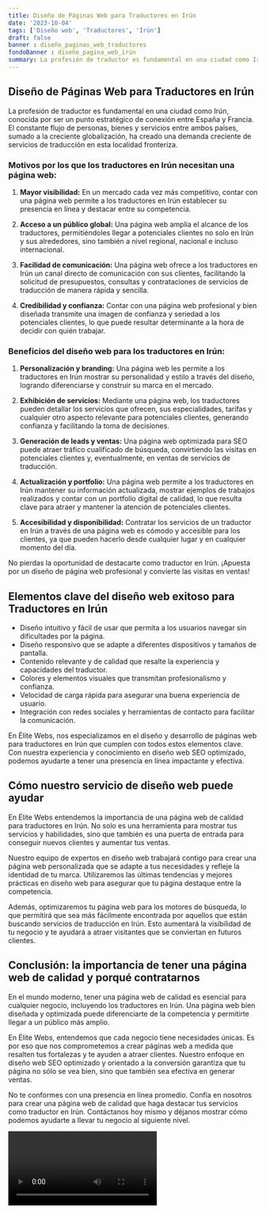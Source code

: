 ```yaml
---
title: Diseño de Páginas Web para Traductores en Irún
date: '2023-10-04'
tags: ['Diseño web', 'Traductores', 'Irún']
draft: false
banner : diseño_paginas_web_traductores
fondoBanner : diseño_pagina_web_irún
summary: La profesión de traductor es fundamental en una ciudad como Irún, conocida por ser un punto estratégico de conexión entre España y Francia. El constante flujo de personas, bienes y servicios entre ambos países, sumado a la creciente globalización, ha creado una demanda creciente de servicios de traducción en esta localidad fronteriza.
---
```


## **Diseño de Páginas Web para Traductores en Irún**

La profesión de traductor es fundamental en una ciudad como Irún, conocida por ser un punto estratégico de conexión entre España y Francia. El constante flujo de personas, bienes y servicios entre ambos países, sumado a la creciente globalización, ha creado una demanda creciente de servicios de traducción en esta localidad fronteriza.

### **Motivos por los que los traductores en Irún necesitan una página web:**

1. **Mayor visibilidad:** En un mercado cada vez más competitivo, contar con una página web permite a los traductores en Irún establecer su presencia en línea y destacar entre su competencia.

2. **Acceso a un público global:** Una página web amplía el alcance de los traductores, permitiéndoles llegar a potenciales clientes no solo en Irún y sus alrededores, sino también a nivel regional, nacional e incluso internacional.

3. **Facilidad de comunicación:** Una página web ofrece a los traductores en Irún un canal directo de comunicación con sus clientes, facilitando la solicitud de presupuestos, consultas y contrataciones de servicios de traducción de manera rápida y sencilla.

4. **Credibilidad y confianza:** Contar con una página web profesional y bien diseñada transmite una imagen de confianza y seriedad a los potenciales clientes, lo que puede resultar determinante a la hora de decidir con quién trabajar.

### **Beneficios del diseño web para los traductores en Irún:**

1. **Personalización y branding:** Una página web les permite a los traductores en Irún mostrar su personalidad y estilo a través del diseño, logrando diferenciarse y construir su marca en el mercado.

2. **Exhibición de servicios:** Mediante una página web, los traductores pueden detallar los servicios que ofrecen, sus especialidades, tarifas y cualquier otro aspecto relevante para potenciales clientes, generando confianza y facilitando la toma de decisiones.

3. **Generación de leads y ventas:** Una página web optimizada para SEO puede atraer tráfico cualificado de búsqueda, convirtiendo las visitas en potenciales clientes y, eventualmente, en ventas de servicios de traducción.

4. **Actualización y portfolio:** Una página web permite a los traductores en Irún mantener su información actualizada, mostrar ejemplos de trabajos realizados y contar con un portfolio digital de calidad, lo que resulta clave para atraer y mantener la atención de potenciales clientes.

5. **Accesibilidad y disponibilidad:** Contratar los servicios de un traductor en Irún a través de una página web es cómodo y accesible para los clientes, ya que pueden hacerlo desde cualquier lugar y en cualquier momento del día.

No pierdas la oportunidad de destacarte como traductor en Irún. ¡Apuesta por un diseño de página web profesional y convierte las visitas en ventas!

<GifSeo />

<Cta />

## Elementos clave del diseño web exitoso para Traductores en Irún

- Diseño intuitivo y fácil de usar que permita a los usuarios navegar sin dificultades por la página.
- Diseño responsivo que se adapte a diferentes dispositivos y tamaños de pantalla.
- Contenido relevante y de calidad que resalte la experiencia y capacidades del traductor.
- Colores y elementos visuales que transmitan profesionalismo y confianza.
- Velocidad de carga rápida para asegurar una buena experiencia de usuario.
- Integración con redes sociales y herramientas de contacto para facilitar la comunicación.

En Élite Webs, nos especializamos en el diseño y desarrollo de páginas web para traductores en Irún que cumplen con todos estos elementos clave. Con nuestra experiencia y conocimiento en diseño web SEO optimizado, podemos ayudarte a tener una presencia en línea impactante y efectiva.

## Cómo nuestro servicio de diseño web puede ayudar

En Élite Webs entendemos la importancia de una página web de calidad para traductores en Irún. No solo es una herramienta para mostrar tus servicios y habilidades, sino que también es una puerta de entrada para conseguir nuevos clientes y aumentar tus ventas.

Nuestro equipo de expertos en diseño web trabajará contigo para crear una página web personalizada que se adapte a tus necesidades y refleje la identidad de tu marca. Utilizaremos las últimas tendencias y mejores prácticas en diseño web para asegurar que tu página destaque entre la competencia.

Además, optimizaremos tu página web para los motores de búsqueda, lo que permitirá que sea más fácilmente encontrada por aquellos que están buscando servicios de traducción en Irún. Esto aumentará la visibilidad de tu negocio y te ayudará a atraer visitantes que se conviertan en futuros clientes.

## Conclusión: la importancia de tener una página web de calidad y porqué contratarnos

En el mundo moderno, tener una página web de calidad es esencial para cualquier negocio, incluyendo los traductores en Irún. Una página web bien diseñada y optimizada puede diferenciarte de la competencia y permitirte llegar a un público más amplio.

En Élite Webs, entendemos que cada negocio tiene necesidades únicas. Es por eso que nos comprometemos a crear páginas web a medida que resalten tus fortalezas y te ayuden a atraer clientes. Nuestro enfoque en diseño web SEO optimizado y orientado a la conversión garantiza que tu página no sólo se vea bien, sino que también sea efectiva en generar ventas.

No te conformes con una presencia en línea promedio. Confía en nosotros para crear una página web de calidad que haga destacar tus servicios como traductor en Irún. Contáctanos hoy mismo y déjanos mostrar cómo podemos ayudarte a llevar tu negocio al siguiente nivel.

<Video />

<CtaBot job='Traductores' city='Irún'/>

<Gmaps query='Irún+españa+maps' />